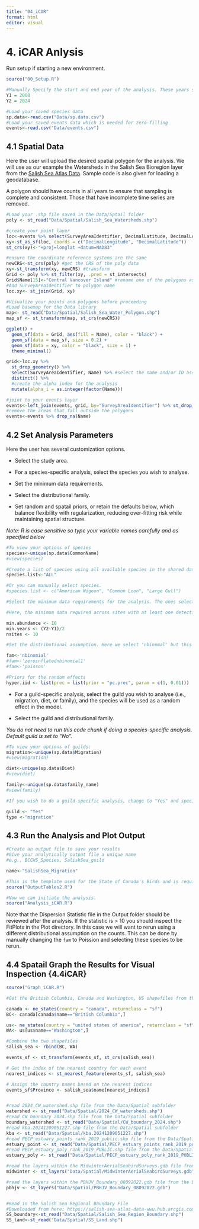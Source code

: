 ```yaml
---
title: "04_iCAR"
format: html
editor: visual
---
```


# 4. iCAR Anlysis {#4.0iCAR}

Run setup if starting a new environment.

```r

source("00_Setup.R")

#Manually Specify the start and end year of the analysis. These years should match those selected for the data cleaning scripts. 
Y1 = 2008
Y2 = 2024

#Load your saved species data 
sp.data<-read.csv("Data/sp.data.csv")
#Load your saved events data which is needed for zero-filling
events<-read.csv("Data/events.csv")

```

## 4.1 Spatial Data {#4.1iCAR}

Here the user will upload the desired spatial polygon for the analysis. We will use as our example the Watersheds in the Salish Sea Bioregion layer from the [Salish Sea Atlas Data](https://salish-sea-atlas-data-wwu.hub.arcgis.com/). Sample code is also given for loading a geodatabase.

A polygon should have counts in all years to ensure that sampling is complete and consistent. Those that have incomplete time series are removed.

```r

#Load your .shp file saved in the Data/Sptail folder
poly <- st_read("Data/Spatial/Salish_Sea_Watersheds.shp")

#create your point layer
loc<-events %>% select(SurveyAreaIdentifier, DecimalLatitude, DecimalLongitude) %>% distinct()
xy<-st_as_sf(loc, coords = c("DecimalLongitude", "DecimalLatitude"))
st_crs(xy)<-"+proj=longlat +datum=NAD83"

#ensure the coordinate reference systems are the same
newCRS<-st_crs(poly) #get the CRS of the poly data
xy<-st_transform(xy, newCRS) #transform 
Grid <- poly %>% st_filter(xy, .pred = st_intersects)
Grid$Name[15]<-"Central Vancover Island" #rename one of the polygons as it is duplicated 
#Add SurveyAreaIdentifier to polygon name
loc.xy<- st_join(Grid, xy)

#Visualize your points and polygons before proceeding
#Load basemap for the Data library
map<- st_read("Data/Spatial/Salish_Sea_Water_Polygon.shp")
map_sf <- st_transform(map, st_crs(newCRS))

ggplot() +
  geom_sf(data = Grid, aes(fill = Name), color = "black") +
  geom_sf(data = map_sf, size = 0.2) +
  geom_sf(data = xy, color = "black", size = 1) +
  theme_minimal()

grid<-loc.xy %>% 
  st_drop_geometry() %>% 
  select(SurveyAreaIdentifier, Name) %>% #select the name and/or ID associated with your polygon. 
  distinct() %>% 
  #create the alpha index for the analysis 
  mutate(alpha_i = as.integer(factor(Name)))

#joint to your events layer
events<-left_join(events, grid, by="SurveyAreaIdentifier") %>% st_drop_geometry()
#remove the areas that fall outside the polygons
events<-events %>% drop_na(Name)

```

## 4.2 Set Analysis Parameters {#4.2iCAR}

Here the user has several customization options.

-   Select the study area.

-   For a species-specific analysis, select the species you wish to analyse.

-   Set the minimum data requirements.

-   Select the distributional family.

-   Set random and spatail priors, or retain the defaults below, which balance flexibility with regularization, reducing over-fitting risk while maintaining spatial structure.

*Note: R is case sensitive so type your variable names carefully and as specified below*

```r

#To view your options of species
species<-unique(sp.data$CommonName)
#view(species)

#Create a list of species using all available species in the shared dataset.
species.list<-"ALL"

#Or you can manually select species.
#species.list <- c("American Wigeon", "Common Loon", "Large Gull") 

#Select the minimum data requirements for the analysis. The ones selected here were done following the inspection of the International data set and likely work both the National analyses. However, finer scale assessment may need to assess their suitability. 

#Here, the minimum data required across sites with at least one detection, each species needs an overall abundance per year > 10, need to be detected in > one-half of the survey years, and on > 10 survey sites. Users may choose to adjust these parameters. 

min.abundance <- 10
min.years <- (Y2-Y1)/2
nsites <- 10

#Set the distributional assumption. Here we select 'nbinomal' but this may need to adjust if there is overdispersion. 

fam<-'nbinomial'
#fam<-'zeroinflatednbinomial1'
#fam<-'poisson'

#Priors for the random effects
hyper.iid <- list(prec = list(prior = "pc.prec", param = c(1, 0.01)))

```

-   For a guild-specific analysis, select the guild you wish to analyse (i.e., migration, diet, or family), and the species will be used as a random effect in the model.

-   Select the guild and distributional family.

*You do not need to run this code chunk if doing a species-specific analysis. Default guild is set to "No".*

```r

#To view your options of guilds:
migration<-unique(sp.data$Migration)
#view(migration)

diet<-unique(sp.data$Diet)
#view(diet)

family<-unique(sp.data$family_name)
#view(family)

#If you wish to do a guild-specific analysis, change to "Yes" and specify the `type` as either "migration", "diet", or "family". This will override the species list above. 

guild <- "Yes"
type <-"migration"

```

## 4.3 Run the Analysis and Plot Output {#4.3iCAR}

```r

#Create an output file to save your results
#Give your analytically output file a unique name 
#e.g., BCCWS_Species, SalishSea_guild

name<-"SalishSea_Migration"

#This is the template used for the State of Canada's Birds and is required for upload into NatureCounts
source("OutputTables2.R")

#Now we can initiate the analysis.  
source("Analysis_iCAR.R")

```

Note that the Dispersion Statistic file in the Output folder should be reviewed after the analysis. If the statistic is \> 10 you should inspect the FitPlots in the Plot directory. In this case we will want to rerun using a different distributional assumption on the counts. This can be done by manually changing the `fam` to Poission and selecting these species to be rerun.

## 4.4 Spatail Graph the Results for Visual Inspection {4.4iCAR}

```r

source("Graph_iCAR.R")

```

```r

#Get the British Columbia, Canada and Washington, US shapefiles from the naturalearth package. 

canada <- ne_states(country = "canada", returnclass = "sf") 
BC<- canada[canada$name=="British Columbia",]

us<- ne_states(country = "united states of america", returnclass = "sf") 
WA<- us[us$name=="Washington",]

#Combine the two shapefiles
salish_sea <- rbind(BC, WA)

events_sf <- st_transform(events_sf, st_crs(salish_sea))

# Get the index of the nearest country for each event
nearest_indices <- st_nearest_feature(events_sf, salish_sea)

# Assign the country names based on the nearest indices
events_sf$Province <- salish_sea$name[nearest_indices]


#read 2024_CW_watershed.shp file from the Data/Spatial subfolder
watershed <- st_read("Data/Spatial/2024_CW_watersheds.shp")
#read CW_boundary_2024.shp file from the Data/Spatial subfolder
boundary_watershed <- st_read("Data/Spatial/CW_boundary_2024.shp")
#read kba.20241209051227.shp file from the Data/Spatial subfolder
kba <- st_read("Data/Spatial/kba.20241209051227.shp")
#read PECP_estuary_points_rank_2019_public.shp file from the Data/Spatial subfolder
estuary_point <- st_read("Data/Spatial/PECP_estuary_points_rank_2019_public.shp")
#read PECP_estuary_poly_rank_2019_PUBLIC.shp file from the Data/Spatial subfolder
estuary_poly <- st_read("Data/Spatial/PECP_estuary_poly_rank_2019_PUBLIC.shp")

#read the layers within the MidwinterAerialSeabirdSurveys.gdb file from the Data/Spatial subfolder
midwinter <- st_layers("Data/Spatial/MidwinterAerialSeabirdSurveys.gdb")

#read the layers within the PBHJV_Boundary_08092022.gdb file from the Data/Spatial subfolder
pbhjv <- st_layers("Data/Spatial/PBHJV_Boundary_08092022.gdb")


#Read in the Salish Sea Regional Boundary File
#Downloaded from here: https://salish-sea-atlas-data-wwu.hub.arcgis.com/
SS_boundary<-st_read("Data/Spatial/Salish_Sea_Region_Boundary.shp")
SS_land<-st_read("Data/Spatial/SS_Land.shp")



```
